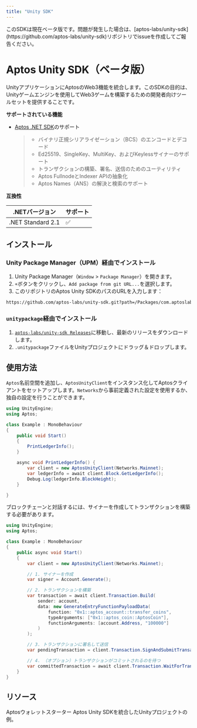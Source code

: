 ```yaml
---
title: "Unity SDK"
---
```



<Callout type="warning" emoji="❗">
  このSDKは現在ベータ版です。問題が発生した場合は、[aptos-labs/unity-sdk](https://github.com/aptos-labs/unity-sdk)リポジトリでissueを作成してご報告ください。
</Callout>

# Aptos Unity SDK（ベータ版）

UnityアプリケーションにAptosのWeb3機能を統合します。このSDKの目的は、Unityゲームエンジンを使用してWeb3ゲームを構築するための開発者向けツールセットを提供することです。

**サポートされている機能**

- [Aptos .NET SDK](./dotnet-sdk.mdx)のサポート

  > - バイナリ正規シリアライゼーション（BCS）のエンコードとデコード
  > - Ed25519、SingleKey、MultiKey、およびKeylessサイナーのサポート
  > - トランザクションの構築、署名、送信のためのユーティリティ
  > - Aptos FullnodeとIndexer APIの抽象化
  > - Aptos Names（ANS）の解決と検索のサポート

**互換性**

| .NETバージョン    | サポート |
| ----------------- | -------- |
| .NET Standard 2.1 | ✅       |

## インストール

### Unity Package Manager（UPM）経由でインストール

1. Unity Package Manager（`Window` > `Package Manager`）を開きます。
2. `+`ボタンをクリックし、`Add package from git URL...`を選択します。
3. このリポジトリのAptos Unity SDKのパスのURLを入力します：

```bash
https://github.com/aptos-labs/unity-sdk.git?path=/Packages/com.aptoslabs.aptos-unity-sdk
```

### `unitypackage`経由でインストール

1. [`aptos-labs/unity-sdk Releases`](https://github.com/aptos-labs/unity-sdk/releases)に移動し、最新のリリースをダウンロードします。
2. `.unitypackage`ファイルをUnityプロジェクトにドラッグ＆ドロップします。

## 使用方法

`Aptos`名前空間を追加し、`AptosUnityClient`をインスタンス化してAptosクライアントをセットアップします。`Networks`から事前定義された設定を使用するか、独自の設定を行うことができます。

```csharp {2-2,8-8,11-15}
using UnityEngine;
using Aptos;

class Example : MonoBehaviour
{
    public void Start()
    {
        PrintLedgerInfo();
    }

    async void PrintLedgerInfo() {
        var client = new AptosUnityClient(Networks.Mainnet);
        var ledgerInfo = await client.Block.GetLedgerInfo();
        Debug.Log(ledgerInfo.BlockHeight);
    }

}
```

ブロックチェーンと対話するには、サイナーを作成してトランザクションを構築する必要があります。

```csharp filename="Program.cs" {10-11,13-21,23-24,26-27}
using UnityEngine;
using Aptos;

class Example : MonoBehaviour
{
    public async void Start()
    {
        var client = new AptosUnityClient(Networks.Mainnet);

        // 1. サイナーを作成
        var signer = Account.Generate();

        // 2. トランザクションを構築
        var transaction = await client.Transaction.Build(
            sender: account,
            data: new GenerateEntryFunctionPayloadData(
                function: "0x1::aptos_account::transfer_coins",
                typeArguments: ["0x1::aptos_coin::AptosCoin"],
                functionArguments: [account.Address, "100000"]
            )
        );

        // 3. トランザクションに署名して送信
        var pendingTransaction = client.Transaction.SignAndSubmitTransaction(account, transaction);

        // 4. （オプション）トランザクションがコミットされるのを待つ
        var committedTransaction = await client.Transaction.WaitForTransaction(pendingTransaction);
    }
}
```

## リソース

<Cards className="xl:grid-cols-2">
  <Card
    href="https://github.com/aptos-labs/aptos-unity-starter"
    className="col-span-2 flex flex-row gap-4"
  >
    <div className="flex flex-col gap-2">
      <Card.Title>Aptosウォレットスターター</Card.Title>
      <Card.Description>
        Aptos Unity SDKを統合したUnityプロジェクトの例。
      </Card.Description>
    </div>
  </Card>
</Cards>
